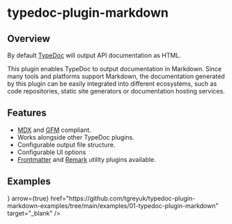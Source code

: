 
# typedoc-plugin-markdown

<PackageDescription pjson={pjson} />

## Overview

By default [TypeDoc](https://typedoc.org) will output API documentation as HTML.

This plugin enables TypeDoc to output documentation in Markdown. Since many tools and platforms support Markdown, the documentation generated by this plugin can be easily integrated into different ecosystems, such as code repositories, static site generators or documentation hosting services.

## Features

- [MDX](https://mdxjs.com/) and [GFM](https://github.github.com/gfm/) compliant.
- Works alongside other TypeDoc plugins.
- Configurable output file structure.
- Configurable UI options
- [Frontmatter](/plugins/frontmatter) and [Remark](/plugins/remark) utility plugins available.

## Examples

<Cards num={2}>
  <Cards.Card
    title="View on Github"
    icon={<FontAwesomeIcon icon={faGithub} />}
    arrow={true}
    href="https://github.com/tgreyuk/typedoc-plugin-markdown-examples/tree/main/examples/01-typedoc-plugin-markdown"
    target="_blank"
  />
</Cards>
